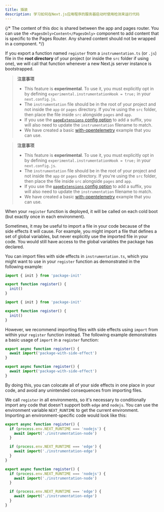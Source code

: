 ```yaml
---
title: 插装
description: 学习如何在Next.js应用程序的服务器启动时使用检测来运行代码
---
```


{/* The content of this doc is shared between the app and pages router. You can use the `<PagesOnly>Content</PagesOnly>` component to add content that is specific to the Pages Router. Any shared content should not be wrapped in a component. */}

If you export a function named `register` from a `instrumentation.ts` (or `.js`) file in the **root directory** of your project (or inside the `src` folder if using one), we will call that function whenever a new Next.js server instance is bootstrapped.

<AppOnly>

> **注意事项**
>
> - This feature is **experimental**. To use it, you must explicitly opt in by defining `experimental.instrumentationHook = true;` in your `next.config.js`.
> - The `instrumentation` file should be in the root of your project and not inside the `app` or `pages` directory. If you're using the `src` folder, then place the file inside `src` alongside `pages` and `app`.
> - If you use the [`pageExtensions` config option](/docs/app/api-reference/next-config-js/pageExtensions) to add a suffix, you will also need to update the `instrumentation` filename to match.
> - We have created a basic [with-opentelemetry](https://github.com/vercel/next.js/tree/canary/examples/with-opentelemetry) example that you can use.

</AppOnly>

<PagesOnly>

> **注意事项**
>
> - This feature is **experimental**. To use it, you must explicitly opt in by defining `experimental.instrumentationHook = true;` in your `next.config.js`.
> - The `instrumentation` file should be in the root of your project and not inside the `app` or `pages` directory. If you're using the `src` folder, then place the file inside `src` alongside `pages` and `app`.
> - If you use the [`pageExtensions` config option](/docs/pages/api-reference/next-config-js/pageExtensions) to add a suffix, you will also need to update the `instrumentation` filename to match.
> - We have created a basic [with-opentelemetry](https://github.com/vercel/next.js/tree/canary/examples/with-opentelemetry) example that you can use.

</PagesOnly>

When your `register` function is deployed, it will be called on each cold boot (but exactly once in each environment).

Sometimes, it may be useful to import a file in your code because of the side effects it will cause. For example, you might import a file that defines a set of global variables, but never explicitly use the imported file in your code. You would still have access to the global variables the package has declared.

You can import files with side effects in `instrumentation.ts`, which you might want to use in your `register` function as demonstrated in the following example:

```ts filename="your-project/instrumentation.ts" switcher
import { init } from 'package-init'

export function register() {
  init()
}
```

```js filename="your-project/instrumentation.js" switcher
import { init } from 'package-init'

export function register() {
  init()
}
```

However, we recommend importing files with side effects using `import` from within your `register` function instead. The following example demonstrates a basic usage of `import` in a `register` function:

```ts filename="your-project/instrumentation.ts" switcher
export async function register() {
  await import('package-with-side-effect')
}
```

```js filename="your-project/instrumentation.js" switcher
export async function register() {
  await import('package-with-side-effect')
}
```

By doing this, you can colocate all of your side effects in one place in your code, and avoid any unintended consequences from importing files.

We call `register` in all environments, so it's necessary to conditionally import any code that doesn't support both `edge` and `nodejs`. You can use the environment variable `NEXT_RUNTIME` to get the current environment. Importing an environment-specific code would look like this:

```ts filename="your-project/instrumentation.ts" switcher
export async function register() {
  if (process.env.NEXT_RUNTIME === 'nodejs') {
    await import('./instrumentation-node')
  }

  if (process.env.NEXT_RUNTIME === 'edge') {
    await import('./instrumentation-edge')
  }
}
```

```js filename="your-project/instrumentation.js" switcher
export async function register() {
  if (process.env.NEXT_RUNTIME === 'nodejs') {
    await import('./instrumentation-node')
  }

  if (process.env.NEXT_RUNTIME === 'edge') {
    await import('./instrumentation-edge')
  }
}
```
